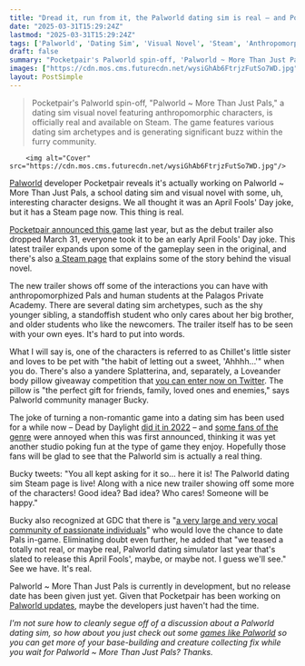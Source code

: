 ```yaml
---
title: "Dread it, run from it, the Palworld dating sim is real – and Pocketpair is tripling down with a Steam page starring 'Chillet's little sister' and 'Yandere Splatterina'"
date: "2025-03-31T15:29:24Z"
lastmod: "2025-03-31T15:29:24Z"
tags: ['Palworld', 'Dating Sim', 'Visual Novel', 'Steam', 'Anthropomorphic', 'Furry']
draft: false
summary: "Pocketpair's Palworld spin-off, 'Palworld ~ More Than Just Pals,' a dating sim visual novel featuring anthropomorphic characters, is officially real and available on Steam.  The game features various dating sim archetypes and is generating significant buzz within the furry community."
images: ["https://cdn.mos.cms.futurecdn.net/wysiGhAb6FtrjzFutSo7WD.jpg"]
layout: PostSimple
---
```

> Pocketpair's Palworld spin-off, "Palworld ~ More Than Just Pals," a dating sim visual novel featuring anthropomorphic characters, is officially real and available on Steam.  The game features various dating sim archetypes and is generating significant buzz within the furry community.


        <img alt="Cover" src="https://cdn.mos.cms.futurecdn.net/wysiGhAb6FtrjzFutSo7WD.jpg"/>
        
[<u>Palworld</u>](https://www.gamesradar.com/games/action/palworld-guide/) developer Pocketpair reveals it's actually working on Palworld ~ More Than Just Pals, a school dating sim and visual novel with some, uh, interesting character designs. We all thought it was an April Fools' Day joke, but it has a Steam page now. This thing is real.

[<u>Pocketpair announced this game</u>](https://www.gamesradar.com/palworld-makes-the-most-familiar-april-fools-joke-of-them-all-with-a-cursed-dating-sim-announcement-pals-take-off-their-clothes/) last year, but as the debut trailer also dropped March 31, everyone took it to be an early April Fools' Day joke. This latest trailer expands upon some of the gameplay seen in the original, and there's also [<u>a Steam page</u>](https://store.steampowered.com/app/3620480/Palworld_More_Than_Just_Pals/) that explains some of the story behind the visual novel.

The new trailer shows off some of the interactions you can have with anthropomorphized Pals and human students at the Palagos Private Academy. There are several dating sim archetypes, such as the shy younger sibling, a standoffish student who only cares about her big brother, and older students who like the newcomers. The trailer itself has to be seen with your own eyes. It's hard to put into words.

What I will say is, one of the characters is referred to as Chillet's little sister and loves to be pet with "the habit of letting out a sweet, 'Ahhhh…'" when you do. There's also a yandere Splatterina, and, separately, a Loveander body pillow giveaway competition that [<u>you can enter now on Twitter</u>](https://x.com/Palworld_EN/status/1906688298925633793). The pillow is "the perfect gift for friends, family, loved ones and enemies," says Palworld community manager Bucky.

The joke of turning a non-romantic game into a dating sim has been used for a while now – Dead by Daylight [did it in 2022](https://www.gamesradar.com/dead-by-daylight-dating-sim-hooked-on-you-could-be-hornier-actually/) – and [some fans of the genre](https://www.inverse.com/gaming/palworld-dating-sim-april-fools-joke) were annoyed when this was first announced, thinking it was yet another studio poking fun at the type of game they enjoy. Hopefully those fans will be glad to see that the Palworld sim is actually a real thing.

Bucky tweets: "You all kept asking for it so... here it is! The Palworld dating sim Steam page is live! Along with a nice new trailer showing off some more of the characters! Good idea? Bad idea? Who cares! Someone will be happy."

Bucky also recognized at GDC that there is "[<u>a very large and very vocal community of passionate individuals</u>](https://www.gamesradar.com/games/survival/palworld-dev-revisits-totally-not-real-or-maybe-real-dating-sim-pocketpair-teased-last-year-fully-aware-of-furry-fandom-there-is-a-very-large-and-very-vocal-community-of-passionate-individuals/)" who would love the chance to date Pals in-game. Eliminating doubt even further, he added that "we teased a totally not real, or maybe real, Palworld dating simulator last year that's slated to release this April Fools', maybe, or maybe not. I guess we'll see." See we have. It's real.

Palworld ~ More Than Just Pals is currently in development, but no release date has been given just yet. Given that Pocketpair has been working on [<u>Palworld updates</u>](https://www.gamesradar.com/games/open-world/palworlds-roadmap-includes-a-final-boss-and-crossplay-but-fans-still-want-bigger-bosses-and-more-quests/), maybe the developers just haven't had the time.

*I'm not sure how to cleanly segue off of a discussion about a Palworld dating sim, so how about you just check out some *[<u><em>games like Palworld</em></u>](https://www.gamesradar.com/games-like-palworld/)* so you can get more of your base-building and creature collecting fix while you wait for Palworld ~ More Than Just Pals? Thanks.*
        